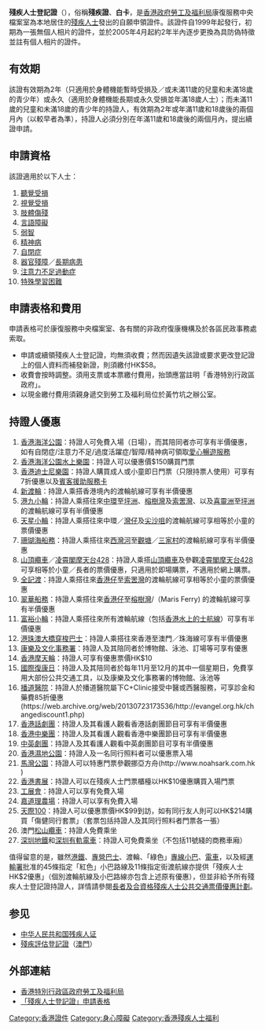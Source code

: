 {{Unreferenced|time=2021-02-16T14:44:51+00:00}}
'''殘疾人士登記證'''（{{lang-en|'''Registration Card for People with Disabilities'''}}），俗稱'''殘疾證'''、'''白卡'''，是[[香港政府|香港政府]][[勞工及福利局|勞工及福利局]]康復服務中央檔案室為本地居住的[[殘疾人士|殘疾人士]]發出的自願申領證件。該證件自1999年起發行，初期為一張無個人相片的證件，並於2005年4月起約2年半內逐步更換為具防偽特徵並註有個人相片的證件。

==有效期==
該證有效期為2年（只適用於身體機能暫時受損及／或未滿11歲的兒童和未滿18歲的青少年）或永久（適用於身體機能長期或永久受損並年滿18歲人士）；而未滿11歲的兒童和未滿18歲的青少年的持證人，有效期為2年或年滿11歲和18歲後的兩個月內（以較早者為準），持證人必須分別在年滿11歲和18歲後的兩個月內，提出續證申請。

==申請資格==
該證適用於以下人士：
#[[聽覺受損|聽覺受損]]
#[[視覺受損|視覺受損]]
#[[肢體傷殘|肢體傷殘]]
#[[言語障礙|言語障礙]]
#[[弱智|弱智]]
#[[精神病|精神病]]
#[[自閉症|自閉症]]
#[[器官殘障|器官殘障]]／[[長期病患|長期病患]]
#[[注意力不足過動症|注意力不足過動症]]
#[[特殊教育|特殊學習困難]]

==申請表格和費用==
申請表格可於康復服務中央檔案室、各有關的非政府復康機構及於各區民政事務處索取。

*申請或續領殘疾人士登記證，均無須收費；然而因遺失該證或要求更改登記證上的個人資料而補發新證，則須繳付HK$58。
*收費會按時調整。須用支票或本票繳付費用，抬頭應當註明「香港特別行政區政府」。
*以現金繳付費用須親身遞交到勞工及福利局位於黃竹坑之辦公室。

==持證人優惠==
#[[香港海洋公園|香港海洋公園]]：持證人可免費入場（日場），而其陪同者亦可享有半價優惠，如有自閉症/注意力不足/過度活躍症/智障/精神病可領取[https://www.oceanpark.com.hk/tc/park-information/news/queue-assistance-service 愛心暢遊服務] {{Wayback|url=https://www.oceanpark.com.hk/tc/park-information/news/queue-assistance-service |date=20210514203629 }}
#[[香港海洋公園水上樂園|香港海洋公園水上樂園]]：持證人可以優惠價$150購買門票
#[[香港迪士尼樂園|香港迪士尼樂園]]：持證人購買成人或小童即日門票（只限持票人使用）可享有7折優惠以及[https://www.hongkongdisneyland.com/zh-hk/guest-services/ride-accessibility/ 賓客援助服務卡] {{Wayback|url=https://www.hongkongdisneyland.com/zh-hk/guest-services/ride-accessibility/ |date=20210813011454 }}
#[[新渡輪|新渡輪]]：持證人乘搭香港境內的渡輪航線可享有半價優惠
#[[港九小輪|港九小輪]]：持證人乘搭往來[[中環|中環]]至[[坪洲|坪洲]]、[[榕樹灣|榕樹灣]]及[[索罟灣|索罟灣]]、以及[[喜靈洲|喜靈洲]]至[[坪洲|坪洲]]的渡輪航線可享有半價優惠
#[[天星小輪|天星小輪]]：持證人乘搭往來中環／[[灣仔|灣仔]]及[[尖沙咀|尖沙咀]]的渡輪航線可享相等於小童的票價優惠
#[[珊瑚海船務|珊瑚海船務]]：持證人乘搭往來[[西灣河|西灣河]]至[[觀塘|觀塘]]／[[三家村_(九龍)|三家村]]的渡輪航線可享有半價優惠
#[[山頂纜車|山頂纜車]]／[[凌霄閣摩天台428|凌霄閣摩天台428]]：持證人乘搭[[山頂纜車|山頂纜車]]及參觀[[凌霄閣摩天台428|凌霄閣摩天台428]]可享相等於小童／長者的票價優惠，只適用於即場購票，不適用於網上購票。
#[[全記渡|全記渡]]：持證人乘搭往來[[香港仔|香港仔]]至[[索罟灣|索罟灣]]的渡輪航線可享相等於小童的票價優惠
#[[翠華船務|翠華船務]]：持證人乘搭往來[[香港仔|香港仔]]至[[榕樹灣|榕樹灣]]/（Maris Ferry) 的渡輪航線可享有半價優惠
#[[富裕小輪|富裕小輪]]：持證人乘搭往來所有渡輪航線（包括[[香港水上的士航線|香港水上的士航線]]）可享有半價優惠
#[[港珠澳大橋穿梭巴士|港珠澳大橋穿梭巴士]]：持證人乘搭往來香港至澳門／珠海線可享有半價優惠
#[[康樂及文化事務署|康樂及文化事務署]]：持證人及其陪同者於博物館、泳池、訂場等可享有優惠
#[[香港摩天輪|香港摩天輪]]：持證人可享有優惠票價HK$10
#[[國際復康日|國際復康日]]：持證人及其陪同者於每年11月至12月的其中一個星期日，免費享用大部份公共交通工具，以及康樂及文化事務署的博物館、泳池等
#[[播道醫院|播道醫院]]：持證人於播道醫院屬下C+Clinic接受中醫或西醫服務，可享診金和藥費85折優惠(https://web.archive.org/web/20130723173536/http://evangel.org.hk/changediscount1.php)
#[[香港話劇團|香港話劇團]]：持證人及其看護人觀看香港話劇團節目可享有半價優惠
#[[香港中樂團|香港中樂團]]：持證人及其看護人觀看香港中樂團節目可享有半價優惠
#[[中英劇團|中英劇團]]：持證人及其看護人觀看中英劇團節目可享有半價優惠
#[[香港濕地公園|香港濕地公園]]：持證人及一名同行照料者可以優惠票入場
#[[馬灣公園|馬灣公園]]：持證人可以特惠門票參觀挪亞方舟(http://www.noahsark.com.hk {{Wayback|url=http://www.noahsark.com.hk/ |date=20210211015806 }})
#[[香港書展|香港書展]]：持證人可以在殘疾人士門票櫃檯以HK$10優惠購買入場門票
#[[工展會|工展會]]：持證人可以享有免費入場
#[[嘉道理農場|嘉道理農場]]：持證人可以享有免費入場
#[[天際100|天際100]]：持證人可以優惠票價HK$99到訪，如有同行友人則可以HK$214購買「傷健同行套票」（套票包括持證人及其同行照料者門票各一張）
#澳門[[松山纜車|松山纜車]]：持證人免費乘坐
# [[深圳地鐵|深圳地鐵]]和[[深圳有軌電車|深圳有軌電車]]：持證人可免費乘坐（不包括11號綫的商務車廂）

值得留意的是，雖然[[港鐵|港鐵]]、[[香港巴士|專營巴士]]、渡輪、「綠色」[[專線小巴|專線小巴]]、[[香港電車|電車]]，以及經[[運輸署|運輸署]]批准的45條指定「紅色」小巴路線及11條指定街渡航線亦提供「殘疾人士HK$2優惠」（個別渡輪航線及小巴路線亦包含上述原有優惠），但並非給予所有殘疾人士登記證持證人，詳情請參閱[[長者及合資格殘疾人士公共交通票價優惠計劃|長者及合資格殘疾人士公共交通票價優惠計劃]]。

== 参见 ==
* [[中华人民共和国残疾人证|中华人民共和国残疾人证]]
* [[殘疾評估登記證|殘疾評估登記證]]（[[澳門|澳門]]）

==外部連結==
*[http://www.lwb.gov.hk 香港特別行政區政府勞工及福利局]
*[https://web.archive.org/web/20170713155359/http://www.lwb.gov.hk/download/services/other_services/CRR_Application_Form_Jan2014.pdf 「殘疾人士登記證」申請表格]

[[Category:香港證件|Category:香港證件]]
[[Category:身心障礙|Category:身心障礙]]
[[Category:香港殘疾人士福利|Category:香港殘疾人士福利]]